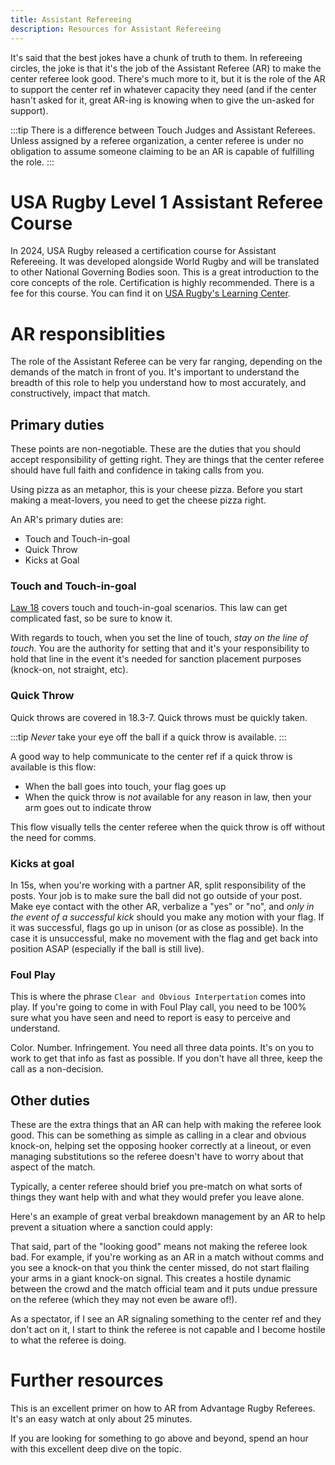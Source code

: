 ```yaml
---
title: Assistant Refereeing
description: Resources for Assistant Refereeing
---
```



It's said that the best jokes have a chunk of truth to them. In refereeing circles, the joke is that it's the job of the Assistant Referee (AR) to make the center referee look good. There's much more to it, but it is the role of the AR to support the center ref in whatever capacity they need (and if the center hasn't asked for it, great AR-ing is knowing when to give the un-asked for support).

:::tip
There is a difference between Touch Judges and Assistant Referees. Unless assigned by a referee organization, a center referee is under no obligation to assume someone claiming to be an AR is capable of fulfilling the role.
:::

# USA Rugby Level 1 Assistant Referee Course

In 2024, USA Rugby released a certification course for Assistant Refereeing. It was developed alongside World Rugby and will be translated to other National Governing Bodies soon. This is a great introduction to the core concepts of the role. Certification is highly recommended. There is a fee for this course. You can find it on [USA Rugby's Learning Center](referee-resources/usa-rugby-resources#cbt-courses).

# AR responsiblities

The role of the Assistant Referee can be very far ranging, depending on the demands of the match in front of you. It's important to understand the breadth of this role to help you understand how to most accurately, and constructively, impact that match.

## Primary duties

These points are non-negotiable. These are the duties that you should accept responsibility of getting right. They are things that the center referee should have full faith and confidence in taking calls from you.

Using pizza as an metaphor, this is your cheese pizza. Before you start making a meat-lovers, you need to get the cheese pizza right.

An AR's primary duties are:

- Touch and Touch-in-goal
- Quick Throw
- Kicks at Goal

### Touch and Touch-in-goal

[Law 18]('https://www.world.rugby/the-game/laws/law/18') covers touch and touch-in-goal scenarios. This law can get complicated fast, so be sure to know it.

With regards to touch, when you set the line of touch, _stay on the line of touch_. You are the authority for setting that and it's your responsibility to hold that line in the event it's needed for sanction placement purposes (knock-on, not straight, etc).

### Quick Throw

Quick throws are covered in 18.3-7. Quick throws must be quickly taken.

:::tip
_Never_ take your eye off the ball if a quick throw is available.
:::

A good way to help communicate to the center ref if a quick throw is available is this flow:

- When the ball goes into touch, your flag goes up
- When the quick throw is _not_ available for any reason in law, then your arm goes out to indicate throw

This flow visually tells the center referee when the quick throw is off without the need for comms.

### Kicks at goal

In 15s, when you're working with a partner AR, split responsibility of the posts. Your job is to make sure the ball did not go outside of your post. Make eye contact with the other AR, verbalize a "yes" or "no", and _only in the event of a successful kick_ should you make any motion with your flag. If it was successful, flags go up in unison (or as close as possible). In the case it is unsuccessful, make no movement with the flag and get back into position ASAP (especially if the ball is still live).

### Foul Play

This is where the phrase `Clear and Obvious Interpertation` comes into play. If you're going to come in with Foul Play call, you need to be 100% sure what you have seen and need to report is easy to perceive and understand.

Color. Number. Infringement. You need all three data points. It's on you to work to get that info as fast as possible. If you don't have all three, keep the call as a non-decision.

## Other duties

These are the extra things that an AR can help with making the referee look good. This can be something as simple as calling in a clear and obvious knock-on, helping set the opposing hooker correctly at a lineout, or even managing substitutions so the referee doesn't have to worry about that aspect of the match.

Typically, a center referee should brief you pre-match on what sorts of things they want help with and what they would prefer you leave alone.

Here's an example of great verbal breakdown management by an AR to help prevent a situation where a sanction could apply:

<GDriveVideo src='https://drive.google.com/file/d/1Q6rF_1L7GFm73Jq_67MmnUZjAfor_DGB/preview' />

That said, part of the "looking good" means not making the referee look bad. For example, if you're working as an AR in a match without comms and you see a knock-on that you think the center missed, do not start flailing your arms in a giant knock-on signal. This creates a hostile dynamic between the crowd and the match official team and it puts undue pressure on the referee (which they may not even be aware of!).

As a spectator, if I see an AR signaling something to the center ref and they don't act on it, I start to think the referee is not capable and I become hostile to what the referee is doing.

# Further resources

This is an excellent primer on how to AR from Advantage Rugby Referees. It's an easy watch at only about 25 minutes.

<GDriveVideo src='https://drive.google.com/file/d/1YX1RknLKmXBq6AMEIYfFwUuUhkWlCbOV/preview' />

If you are looking for something to go above and beyond, spend an hour with this excellent deep dive on the topic.

<YouTube
  title='Assistant Referee training with Mike Mulroy (RFU)'
  videoId='D3vM99Vial0'
/>
